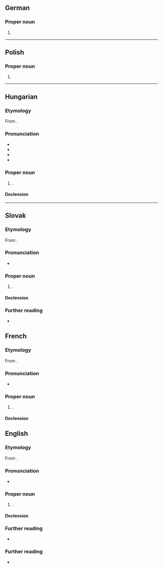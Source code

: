 ==German==

===Proper noun===
{{head|de|proper noun}}

# {{given name|de|female|var=Bianca}}
----
==Polish==

===Proper noun===
{{head|pl|proper noun}}

# {{given name|pl|female|var=Bianca}}
----

==Hungarian==
{{wikipedia|lang=hu}}

===Etymology===
From {{der|hu|it|Bianca}}.

===Pronunciation===
* {{hu-IPA}}
* {{audio|hu|Hu-Bianka.ogg|Audio}}
* {{hyphenation|hu|Bi|an|ka}}
* {{rhymes|hu|kɒ|s=3}}

===Proper noun===
{{head|hu|proper noun}}

# {{given name|hu|female}}.

====Declension====
{{hu-infl-nom|Bianká|o}}{{hu-pos-tok|Bianká}}

----

==Slovak==

===Etymology===
From {{der|sk|it|Bianca}}.

===Pronunciation===
* {{IPA|sk|/ˈbi̯aŋka/}}

===Proper noun===
{{sk-proper noun|g=f|gen=Bianky|pl=Bianky|decl=žena}}

# {{given name|sk|female}}.

====Declension====
{{sk-decl-noun|Bianka|Bianky|Bianke|Bianku|Bianke|Biankou|Bianky|Bianok|Biankám|Bianky|Biankách|Biankami}}

===Further reading===
* {{R:SDK}}
==French==

===Etymology===
From {{der|sk|it|Bianca}}.

===Pronunciation===
* {{IPA|sk|/ˈbi̯aŋka/}}

===Proper noun===
{{sk-proper noun|g=f|gen=Bianky|pl=Bianky|decl=žena}}

# {{given name|fr|female}}.

====Declension====
{{sk-decl-noun|Bianka|Bianky|Bianke|Bianku|Bianke|Biankou|Bianky|Bianok|Biankám|Bianky|Biankách|Biankami}}

==English==

===Etymology===
From {{der|sk|it|Bianca}}.

===Pronunciation===
* {{IPA|sk|/ˈbi̯aŋka/}}

===Proper noun===
{{sk-proper noun|g=f|gen=Bianky|pl=Bianky|decl=žena}}

# {{given name|en|female}}.

====Declension====
{{sk-decl-noun|Bianka|Bianky|Bianke|Bianku|Bianke|Biankou|Bianky|Bianok|Biankám|Bianky|Biankách|Biankami}}

===Further reading===
* {{R:SDK}}

===Further reading===
* {{R:SDK}}